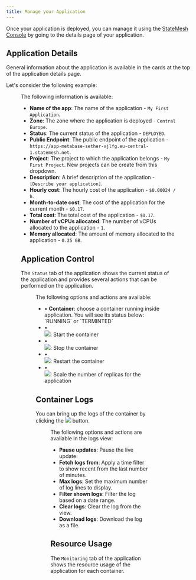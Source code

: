 ```yaml
---
title: Manage your Application
---
```



Once your application is deployed, you can manage it using the [StateMesh Console](https://console.cloud.statemesh.net) by going to the details page of your application.

## Application Details
General information about the application is available in the cards at the top of the application details page.

Let's consider the following example:

<Figure
    src="/img/snippets/app-details-card.png"
    alt="Application Details"
/>

The following information is available:

- **Name of the app**: The name of the application - `My First Application`.
- **Zone**: The zone where the application is deployed - `Central Europe`.
- **Status**: The current status of the application - `DEPLOYED`.
- **Public Endpoint**: The public endpoint of the application - `https://app-metabase-sether-xjlfg.eu-central-1.statemesh.net`.
- **Project**: The project to which the application belongs - `My First Project`. New projects can be create from this dropdown.
- **Description**: A brief description of the application - `[Describe your application]`.
- **Hourly cost**: The hourly cost of the application - `$0.00024 / h`.
- **Month-to-date cost**: The cost of the application for the current month - `$0.17`.
- **Total cost**: The total cost of the application - `$0.17`.
- **Number of vCPUs allocated**: The number of vCPUs allocated to the application - `1`.
- **Memory allocated**: The amount of memory allocated to the application - `0.25 GB`.

## Application Control
The `Status` tab of the application shows the current status of the application and provides several actions that can be performed on the application.

<Figure
    src="/img/snippets/app-status.png"
    alt="Status of an Application"
    caption="Application Status"
/>

The following options and actions are available:

<ul className='pl-2'>
    <li className='flex align-items-center'>
        <span>&bull; <strong>Container</strong>: choose a container running inside application. You will see its status below: `RUNNING` or `TERMINTED`</span>
    </li>
    <li className='flex align-items-center'>
        <div>&bull;&nbsp;</div>
        <img src="/img/snippets/container-start-btn.png"></img><span>: Start the container</span>
    </li>
    <li className='flex align-items-center'>
        <div>&bull;&nbsp;</div>
        <img src="/img/snippets/container-stop-btn.png"></img><span>: Stop the container</span>
    </li>
    <li className='flex align-items-center'>
        <div>&bull;&nbsp;</div>
        <img src="/img/snippets/container-restart-btn.png"></img><span>: Restart the container</span>
    </li>
    <li className='flex align-items-center'>
        <div>&bull;&nbsp;</div>
        <img src="/img/snippets/container-scale-btn.png"></img><span>: Scale the number of replicas for the application</span>
    </li>
</ul>

## Container Logs

You can bring up the logs of the container by clicking the <img src="/img/snippets/container-logs-btn.png"/> button.

<Figure
    src="/img/snippets/container-logs.png"
    alt="View container logs "
    caption="View container logs"
/>

The following options and actions are available in the logs view:

- **Pause updates**: Pause the live update.
- **Fetch logs from**: Apply a time filter to show recent from the last number of minutes.
- **Max logs**: Set the maximum number of log lines to display.
- **Filter shown logs**: Filter the log based on a date range.
- **Clear logs**: Clear the log from the view.
- **Download logs**: Download the log as a file.


## Resource Usage
The `Monitoring` tab of the application shows the resource usage of the application for each container.

<Figure
    src="/img/snippets/container-graphs.png"
    alt="View container resource usage"
    caption="View container resource usage"
/>
